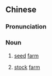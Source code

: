 {{also|良种场}}
==Chinese==
{{zh-forms|{{nowrap|[[improved]] [[variety]]}}<br>[[good]] [[seed]]<br>{{nowrap|[[good]] [[breed]]}}|[[field]]|s=良种场|type=21}}

===Pronunciation===
{{zh-pron
|m=liángzhǒng場
|c=loeng4 zung2 coeng4
|cat=n
}}

===Noun===
{{zh-noun}}

# {{lb|zh|agriculture}} [[seed]] [[farm]]
# {{lb|zh|agriculture}} [[stock]] [[farm]]